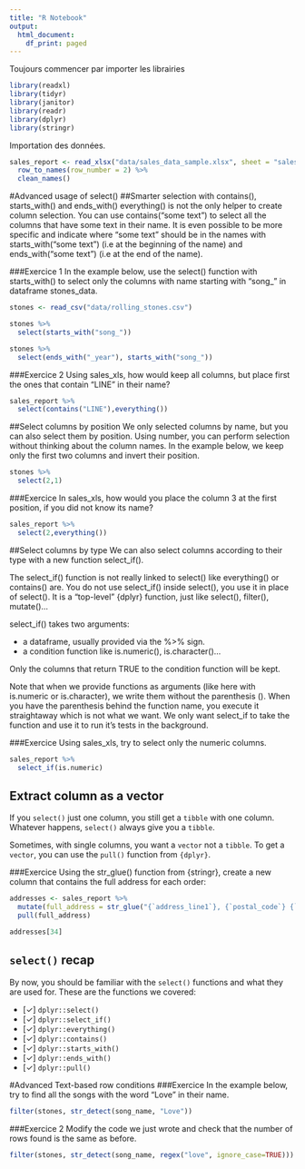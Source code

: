 ```yaml
---
title: "R Notebook"
output:
  html_document:
    df_print: paged
---
```


Toujours commencer par importer les librairies
```r
library(readxl)
library(tidyr)
library(janitor)
library(readr)
library(dplyr)
library(stringr)
```

Importation des données.
```r
sales_report <- read_xlsx("data/sales_data_sample.xlsx", sheet = "sales_data_sample") %>%
  row_to_names(row_number = 2) %>%
  clean_names()
```
#Advanced usage of select()
##Smarter selection with contains(), starts_with() and ends_with()
everything() is not the only helper to create column selection. You can use contains("some text") to select all the columns that have some text in their name. It is even possible to be more specific and indicate where "some text" should be in the names with starts_with("some text") (i.e at the beginning of the name) and ends_with("some text") (i.e at the end of the name).

###Exercice 1
In the example below, use the select() function with starts_with() to select only the columns with name starting with "song_" in dataframe stones_data.

```r
stones <- read_csv("data/rolling_stones.csv")

stones %>%
  select(starts_with("song_"))

stones %>%
  select(ends_with("_year"), starts_with("song_"))
```

###Exercice 2
Using sales_xls, how would keep all columns, but place first the ones that contain "LINE" in their name?
```r
sales_report %>%
  select(contains("LINE"),everything())
```

##Select columns by position
We only selected columns by name, but you can also select them by position. Using number, you can perform selection without thinking about the column names. In the example below, we keep only the first two columns and invert their position.
```r
stones %>%
  select(2,1)
```
###Exercice
In sales_xls, how would you place the column 3 at the first position, if you did not know its name?
```r
sales_report %>%
  select(2,everything())
```
##Select columns by type
We can also select columns according to their type with a new function select_if().

The select_if() function is not really linked to select() like everything() or contains() are. You do not use select_if() inside select(), you use it in place of select(). It is a "top-level" {dplyr} function, just like select(), filter(), mutate()…

select_if() takes two arguments:

* a dataframe, usually provided via the %>% sign.
* a condition function like is.numeric(), is.character()…

Only the columns that return TRUE to the condition function will be kept.

Note that when we provide functions as arguments (like here with is.numeric or is.character), we write them without the parenthesis (). When you have the parenthesis behind the function name, you execute it straightaway which is not what we want. We only want select_if to take the function and use it to run it's tests in the background.

###Exercice
Using sales_xls, try to select only the numeric columns.
```r
sales_report %>%
  select_if(is.numeric)
```
## Extract column as a vector

If you `select()` just one column, you still get a `tibble` with one column. Whatever happens, `select()` always give you a `tibble`.

Sometimes, with single columns, you want a `vector` not a `tibble`. To get a `vector`, you can use the `pull()` function from `{dplyr}`.

###Exercice
Using the str_glue() function from {stringr}, create a new column that contains the full address for each order:
```r
addresses <- sales_report %>%
  mutate(full_address = str_glue("{`address_line1`}, {`postal_code`} {`city`}")) %>%
  pull(full_address)

addresses[34]
```

## **`select()` recap**

By now, you should be familiar with the `select()` functions and what they are used for. These are the functions we covered:

- [✓] `dplyr::select()`
- [✓] `dplyr::select_if()`
- [✓] `dplyr::everything()`
- [✓] `dplyr::contains()`
- [✓] `dplyr::starts_with()`
- [✓] `dplyr::ends_with()`
- [✓] `dplyr::pull()`

#Advanced Text-based row conditions
###Exercice
In the example below, try to find all the songs with the word "Love" in their name.
```r
filter(stones, str_detect(song_name, "Love"))
```
###Exercice 2
Modify the code we just wrote and check that the number of rows found is the same as before.
```r
filter(stones, str_detect(song_name, regex("love", ignore_case=TRUE)))
```
